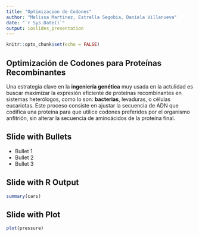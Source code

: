 ```yaml
---
title: "Optimizacion de Codones"
author: "Melissa Martinez, Estrella Segobia, Daniela Villanueva"
date: "`r Sys.Date()`"
output: ioslides_presentation
---
```


```r
knitr::opts_chunk$set(echo = FALSE)
```

## Optimización de Codones para Proteínas Recombinantes

Una estrategia clave en la **ingeniería genética** muy usada en la actulidad es buscar maximizar la expresión eficiente de proteínas recombinantes en sistemas heterólogos, como lo son: **bacterias**, levaduras, o células eucariotas. Este proceso consiste en ajustar la secuencia de ADN que codifica una proteína para que utilice codones preferidos por el organismo anfitrión, sin alterar la secuencia de aminoácidos de la proteína final.

## Slide with Bullets

-   Bullet 1
-   Bullet 2
-   Bullet 3

## Slide with R Output

```r
summary(cars)
```

## Slide with Plot

```r
plot(pressure)
```
